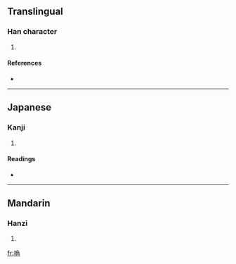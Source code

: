 ==Translingual==

===Han character===
{{Han char|rn=30|rad=口|as=07|sn=10|four=6702<sub>7</sub>|canj=口弓月土 (RNBG), 口弓月手 (RNBQ)}}

# {{defn|Han}}

====References====
* {{Han ref|kx=0191.280|dkj=03693|dj=0411.040|hdz=10632.100|uh=5503|ud=21763|bh=D146|bd=53574}}

----

==Japanese==

===Kanji===
{{ja-kanji|grade=|rs=口07}}

# {{defn|Japanese}}

====Readings====
* {{ja-readings|on=[[こく]] (koku)|kun=}}

----

==Mandarin==

===Hanzi===
{{cmn-hanzi|pin=[[gǔ]] ([[gu3]])|wg=ku<sup>3</sup>}}

# {{defn|Mandarin}}

[[fr:唃]]